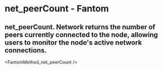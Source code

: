 # net_peerCount - Fantom

## net_peerCount. Network returns the number of peers currently connected to the node, allowing users to monitor the node's active network connections.


<FantomMethod_net_peerCount />
